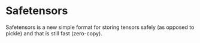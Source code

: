 <!-- DISABLE-FRONTMATTER-SECTIONS -->

# Safetensors

Safetensors is a new simple format for storing tensors safely (as opposed to pickle) and that is still fast (zero-copy).